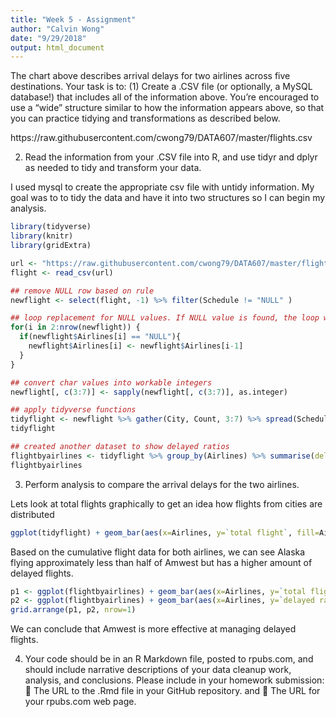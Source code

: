 ```yaml
---
title: "Week 5 - Assignment"
author: "Calvin Wong"
date: "9/29/2018"
output: html_document
---
```


The chart above describes arrival delays for two airlines across five destinations. Your task is to:
(1) Create a .CSV file (or optionally, a MySQL database!) that includes all of the information above. You’re encouraged to use a “wide” structure similar to how the information appears above, so that you can practice tidying and transformations as described below.

https://raw.githubusercontent.com/cwong79/DATA607/master/flights.csv

(2) Read the information from your .CSV file into R, and use tidyr and dplyr as needed to tidy and transform your data.

I used mysql to create the appropriate csv file with untidy information. My goal was to to tidy the data and have it into two structures so I can begin my analysis.
```r
library(tidyverse)
library(knitr)
library(gridExtra)

url <- "https://raw.githubusercontent.com/cwong79/DATA607/master/flights.csv"
flight <- read_csv(url)

## remove NULL row based on rule
newflight <- select(flight, -1) %>% filter(Schedule != "NULL" )

## loop replacement for NULL values. If NULL value is found, the loop will assign a value from the entry above.
for(i in 2:nrow(newflight)) {
  if(newflight$Airlines[i] == "NULL"){
    newflight$Airlines[i] <- newflight$Airlines[i-1]
  }
}

## convert char values into workable integers
newflight[, c(3:7)] <- sapply(newflight[, c(3:7)], as.integer)

## apply tidyverse functions
tidyflight <- newflight %>% gather(City, Count, 3:7) %>% spread(Schedule, Count) %>% mutate(`total flight`=delayed+`on time`)
tidyflight

## created another dataset to show delayed ratios
flightbyairlines <- tidyflight %>% group_by(Airlines) %>% summarise(delayed=sum(delayed), `on time`=sum(`on time`), `total flight`=delayed+`on time`, `delayed ratio`=delayed/`total flight`) 
flightbyairlines
```

(3) Perform analysis to compare the arrival delays for the two airlines.

Lets look at total flights graphically to get an idea how flights from cities are distributed
```r
ggplot(tidyflight) + geom_bar(aes(x=Airlines, y=`total flight`, fill=Airlines), stat = "identity") + facet_wrap(~ City, nrow = 1) + theme(axis.text.x=element_blank(),axis.ticks.x=element_blank())
```

Based on the cumulative flight data for both airlines, we can see Alaska flying approximately less than half of Amwest but has a higher amount of delayed flights.
```r
p1 <- ggplot(flightbyairlines) + geom_bar(aes(x=Airlines, y=`total flight`, fill=Airlines), stat = "identity")
p2 <- ggplot(flightbyairlines) + geom_bar(aes(x=Airlines, y=`delayed ratio`, fill=Airlines), stat = "identity")
grid.arrange(p1, p2, nrow=1)
```

We can conclude that Amwest is more effective at managing delayed flights.

(4) Your code should be in an R Markdown file, posted to rpubs.com, and should include narrative descriptions of your data cleanup work, analysis, and conclusions. Please include in your homework submission:
 The URL to the .Rmd file in your GitHub repository. and
 The URL for your rpubs.com web page.
